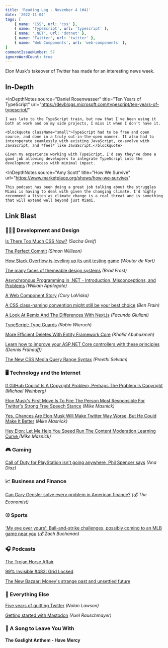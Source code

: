 ```yaml
---
title: 'Reading Log - November 4 (#4)'
date: '2022-11-04'
tags: [
    { name: 'CSS', url: 'css' },
    { name: 'TypeScript', url: 'typescript' },
    { name: '.NET', url: 'dotnet' },
    { name: 'Twitter', url: 'twitter' },
    { name: 'Web Components', url: 'web-components' },
]
commentIssueNumber: 57
ignoreWordCount: true
---
```


Elon Musk's takeover of Twitter has made for an interesting news week.

## In-Depth

<InDepthNotes
    source="Daniel Rosenwasser"
    title="Ten Years of TypeScript"
    url="https://devblogs.microsoft.com/typescript/ten-years-of-typescript/"
>
    I was late to the TypeScript train, but now that I've been using it both at work and on my side projects, I miss it when I don't have it.

    <blockquote className="small">TypeScript had to be free and open source, and done in a truly out-in-the-open manner. It also had to interoperate seamlessly with existing JavaScript, co-evolve with JavaScript, and *feel* like JavaScript.</blockquote>

    Given my experience working with TypeScript, I'd say they've done a good job allowing developers to integrate TypeScript into the development process with minimal impact.
</InDepthNotes>

<InDepthNotes
    source="Amy Scott"
    title="How We Survive"
    url="https://www.marketplace.org/shows/how-we-survive/"
>
    This podcast has been doing a great job talking about the struggles Miami is having to deal with given the changing climate. I'd highly recommend a listen as climate change is a real threat and is something that will extend well beyond just Miami.
</InDepthNotes>

## Link Blast

<h3 className="text">👨🏼‍💻 Development and Design</h3>

[Is There Too Much CSS Now?](https://css-tricks.com/is-there-too-much-css-now) *(Sacha Greif)*

[The Perfect Commit](https://simonwillison.net/2022/Oct/29/the-perfect-commit/) *(Simon Willison)*

[How Stack Overflow is leveling up its unit testing game](https://stackoverflow.blog/2022/07/04/how-stack-overflow-is-leveling-up-its-unit-testing-game/) *(Wouter de Kort)*

[The many faces of themeable design systems](https://bradfrost.com/blog/post/the-many-faces-of-themeable-design-systems/) *(Brad Frost)*

[Asynchronous Programming in .NET - Introduction, Misconceptions, and Problems](https://wapplegate.com/asynchronous-programming/) *(William Applegate)*

[A Web Component Story](https://www.abeautifulsite.net/posts/a-web-component-story/) *(Cory LaViska)*

[A CSS class-naming convention might still be your best choice](https://benfrain.com/a-css-class-naming-convention-might-still-be-your-best-choice/) *(Ben Frain)*

[A Look At Remix And The Differences With Next.js](https://www.smashingmagazine.com/2022/07/look-remix-differences-next/) *(Facundo Giuliani)*

[TypeScript: Type Guards](https://www.robinwieruch.de/typescript-type-guard/) *(Robin Wieruch)*

[More Efficient Deletes With Entity Framework Core](https://khalidabuhakmeh.com/more-efficient-deletes-with-entity-framework-core) *(Khalid Abuhakmeh)*

[Learn how to improve your ASP.NET Core controllers with these principles](https://dateo-software.de/blog/improve-your-asp-net-core-controllers) *(Dennis Frühauff)*

[The New CSS Media Query Range Syntax](https://css-tricks.com/the-new-css-media-query-range-syntax/) *(Preethi Selvam)*

<h3 className="text">🖥 Technology and the Internet</h3>

[If GitHub Copilot Is A Copyright Problem, Perhaps The Problem Is Copyright](https://www.techdirt.com/2022/10/25/if-github-copilot-is-a-copyright-problem-perhaps-the-problem-is-copyright) *(Michael Weinberg)*

[Elon Musk's First Move Is To Fire The Person Most Responsible For Twitter's Strong Free Speech Stance](https://www.techdirt.com/2022/10/28/elon-musks-first-move-is-to-fire-the-person-most-responsible-for-twitters-strong-free-speech-stance/) *(Mike Masnick)*

[Yes, Chances Are Elon Musk Will Make Twitter Way Worse, But He Could Make It Better](https://www.techdirt.com/2022/10/28/yes-chances-are-elon-musk-will-make-twitter-way-worse-but-he-could-make-it-better/) *(Mike Masnick)*

[Hey Elon: Let Me Help You Speed Run The Content Moderation Learning Curve ](https://www.techdirt.com/2022/11/02/hey-elon-let-me-help-you-speed-run-the-content-moderation-learning-curve/) *(Mike Masnick)*

<h3 className="text">🎮 Gaming</h3>

[Call of Duty for PlayStation isn't going anywhere, Phil Spencer says](https://www.polygon.com/23433295/call-of-duty-playstation-phil-spencer-xbox-interview) *(Ana Diaz)*

<h3 className="text">📈 Business and Finance</h3>

[Can Gary Gensler solve every problem in American finance?](https://www.economist.com/finance-and-economics/2022/10/26/can-gary-gensler-solve-every-problem-in-american-finance) *(💰 The Economist)*

<h3 className="text">⚾ Sports</h3>

['My eye over yours': Ball-and-strike challenges, possibly coming to an MLB game near you](https://theathletic.com/3744061/2022/10/31/mlb-abs-pitch-challenge-system/) *(💰 Zach Buchanan)*

<h3 className="text">🎧 Podcasts</h3>

[The Trojan Horse Affair](https://www.nytimes.com/interactive/2022/podcasts/trojan-horse-affair.html)

[99% Invisible #483: Grid Locked](https://99percentinvisible.org/episode/grid-locked/)

[The New Bazaar: Money's strange past and unsettled future](https://www.bazaaraudio.com/the-new-bazaar/moneys-strange-past-and-unsettled-future)

<h3 className="text">🎒 Everything Else</h3>

[Five years of quitting Twitter](https://nolanlawson.com/2022/02/02/five-years-of-quitting-twitter/) *(Nolan Lawson)*

[Getting started with Mastodon](https://2ality.com/2022/10/mastodon-getting-started.html) *(Axel Rauschmayer)*

<h3 className="text">🎵 A Song to Leave You With</h3>

#### The Gaslight Anthem - Have Mercy

<YouTubeEmbed
    id="monCFQJNBWI"
    title="The Gaslight Anthem - Have Mercy"
/>
